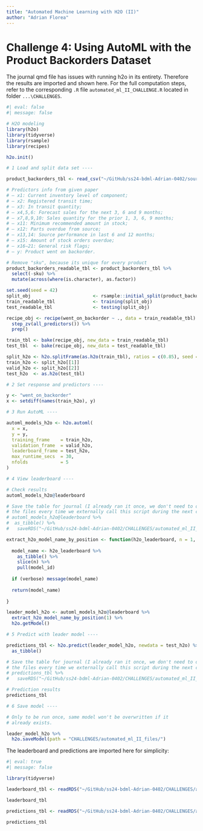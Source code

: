 ```yaml
---
title: "Automated Machine Learning with H2O (II)"
author: "Adrian Florea"
---
```


# Challenge 4: Using AutoML with the Product Backorders Dataset

The journal qmd file has issues with running h2o in its entirety. Therefore the results are imported and shown here. For the full computation steps, refer to the corresponding `.R` file `automated_ml_II_CHALLENGE.R` located in folder `...\CHALLENGES`.

```r
#| eval: false
#| message: false

# H2O modeling
library(h2o)
library(tidyverse)
library(rsample)
library(recipes)

h2o.init()

# 1 Load and split data set ----

product_backorders_tbl <- read_csv("~/GitHub/ss24-bdml-Adrian-0402/source_data/automated/product_backorders.csv")

# Predictors info from given paper
# – x1: Current inventory level of component;
# – x2: Registered transit time;
# – x3: In transit quantity;
# – x4,5,6: Forecast sales for the next 3, 6 and 9 months;
# – x7,8,9,10: Sales quantity for the prior 1, 3, 6, 9 months;
# – x11: Minimum recommended amount in stock;
# – x12: Parts overdue from source;
# – x13,14: Source performance in last 6 and 12 months;
# – x15: Amount of stock orders overdue;
# – x16−21: General risk flags;
# – y: Product went on backorder.

# Remove "sku", because its unique for every product
product_backorders_readable_tbl <- product_backorders_tbl %>% 
  select(-sku) %>% 
  mutate(across(where(is.character), as.factor))

set.seed(seed = 42)
split_obj                       <- rsample::initial_split(product_backorders_readable_tbl, prop = 0.85)
train_readable_tbl              <- training(split_obj)
test_readable_tbl               <- testing(split_obj)

recipe_obj <- recipe(went_on_backorder ~ ., data = train_readable_tbl) %>% 
  step_zv(all_predictors()) %>% 
  prep()

train_tbl <- bake(recipe_obj, new_data = train_readable_tbl)
test_tbl  <- bake(recipe_obj, new_data = test_readable_tbl)

split_h2o <- h2o.splitFrame(as.h2o(train_tbl), ratios = c(0.85), seed = 42)
train_h2o <- split_h2o[[1]]
valid_h2o <- split_h2o[[2]]
test_h2o  <- as.h2o(test_tbl)

# 2 Set response and predictors ----

y <- "went_on_backorder"
x <- setdiff(names(train_h2o), y)

# 3 Run AutoML ----

automl_models_h2o <- h2o.automl(
  x = x,
  y = y,
  training_frame    = train_h2o,
  validation_frame  = valid_h2o,
  leaderboard_frame = test_h2o,
  max_runtime_secs  = 30,
  nfolds            = 5 
)

# 4 View leaderboard ----

# Check results
automl_models_h2o@leaderboard

# Save the table for journal (I already ran it once, we don't need to overwrite
# the files every time we externally call this script during the next challenge)
# automl_models_h2o@leaderboard %>%
#  as_tibble() %>% 
#   saveRDS("~/GitHub/ss24-bdml-Adrian-0402/CHALLENGES/automated_ml_II_files/leaderboard_tbl.rds")

extract_h2o_model_name_by_position <- function(h2o_leaderboard, n = 1, verbose = T) {
  
  model_name <- h2o_leaderboard %>%
    as_tibble() %>%
    slice(n) %>%
    pull(model_id)
  
  if (verbose) message(model_name)
  
  return(model_name)
  
}

leader_model_h2o <- automl_models_h2o@leaderboard %>% 
  extract_h2o_model_name_by_position(1) %>% 
  h2o.getModel()

# 5 Predict with leader model ----

predictions_tbl <- h2o.predict(leader_model_h2o, newdata = test_h2o) %>% 
  as_tibble()

# Save the table for journal (I already ran it once, we don't need to overwrite
# the files every time we externally call this script during the next challenge)
# predictions_tbl %>%  
#   saveRDS("~/GitHub/ss24-bdml-Adrian-0402/CHALLENGES/automated_ml_II_files/predictions_tbl.rds")

# Prediction results
predictions_tbl

# 6 Save model ----

# Only to be run once, same model won't be overwritten if it
# already exists.

leader_model_h2o %>% 
  h2o.saveModel(path = "CHALLENGES/automated_ml_II_files/")
```

The leaderboard and predictions are imported here for simplicity:
```r
#| eval: true
#| message: false

library(tidyverse)

leaderboard_tbl <- readRDS("~/GitHub/ss24-bdml-Adrian-0402/CHALLENGES/automated_ml_II_files/leaderboard_tbl.rds")

leaderboard_tbl

predictions_tbl <- readRDS("~/GitHub/ss24-bdml-Adrian-0402/CHALLENGES/automated_ml_II_files/predictions_tbl.rds")

predictions_tbl
```
